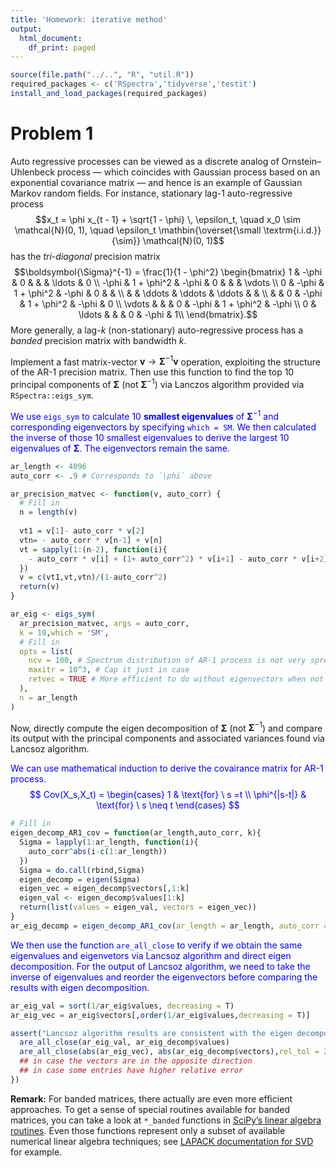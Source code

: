 ```yaml
---
title: 'Homework: iterative method'
output:
  html_document:
    df_print: paged
---
```


```r
source(file.path("../..", "R", "util.R"))
required_packages <- c('RSpectra','tidyverse','testit')
install_and_load_packages(required_packages)
```

# Problem 1
Auto regressive processes can be viewed as a discrete analog of Ornstein–Uhlenbeck process &mdash; which coincides with Gaussian process based on an exponential covariance matrix &mdash; and hence is an example of Gaussian Markov random fields.
For instance, stationary lag-1 auto-regressive process 
$$x_t = \phi x_{t - 1} + \sqrt{1 - \phi} \, \epsilon_t, 
  \quad x_0 \sim \mathcal{N}(0, 1), 
  \quad \epsilon_t \mathbin{\overset{\small \textrm{i.i.d.}}{\sim}} \mathcal{N}(0, 1)$$
has the _tri-diagonal_ precision matrix
$$\boldsymbol{\Sigma}^{-1} = \frac{1}{1 - \phi^2} 
  \begin{bmatrix} 
  1 & -\phi & 0 & & & \ldots & 0 \\
  -\phi & 1 + \phi^2 & -\phi & 0 & & & \vdots \\
  0 & -\phi & 1 + \phi^2 & -\phi & 0 & & \\
    & & \ddots & \ddots & \ddots & & \\
    & & 0 & -\phi & 1 + \phi^2 & -\phi & 0 \\
  \vdots & &   & 0 & -\phi & 1 + \phi^2 & -\phi \\
  0 & \ldots &   &   & 0 & -\phi & 1\\
  \end{bmatrix}.$$
More generally, a lag-$k$ (non-stationary) auto-regressive process has a _banded_ precision matrix with bandwidth $k$.

Implement a fast matrix-vector $\boldsymbol{v} \to \boldsymbol{\Sigma}^{-1} \boldsymbol{v}$ operation, exploiting the structure of the AR-1 precision matrix.
Then use this function to find the top 10 principal components of $\boldsymbol{\Sigma}$ (not $\boldsymbol{\Sigma}^{-1}$) via Lanczos algorithm provided via `RSpectra::eigs_sym`.

<font color="blue">
We use `eigs_sym` to calculate 10 **smallest eigenvalues** of $\boldsymbol{\Sigma}^{-1}$ and corresponding eigenvectors by specifying `which = SM`. We then calculated the inverse of those 10 smallest eigenvalues to derive the largest 10 eigenvalues of $\boldsymbol{\Sigma}$. The eigenvectors remain the same. 
</font>

```r
ar_length <- 4096
auto_corr <- .9 # Corresponds to `\phi` above

ar_precision_matvec <- function(v, auto_corr) {
  # Fill in
  n = length(v)
  
  vt1 = v[1]- auto_corr * v[2]
  vtn= - auto_corr * v[n-1] + v[n]
  vt = sapply(1:(n-2), function(i){
    - auto_corr * v[i] + (1+ auto_corr^2) * v[i+1] - auto_corr * v[i+2]
  })
  v = c(vt1,vt,vtn)/(1-auto_corr^2)
  return(v)
}

ar_eig <- eigs_sym(
  ar_precision_matvec, args = auto_corr,
  k = 10,which = 'SM',
  # Fill in
  opts = list(
    ncv = 100, # Spectrum distribution of AR-1 process is not very spread out on the extreme ends and is actually a hard case for Lanczos. So it helps to have more Lanczos vectors than the default for faster convergence.
    maxitr = 10^3, # Cap it just in case
    retvec = TRUE # More efficient to do without eigenvectors when not needed
  ),
  n = ar_length
)
```

Now, directly compute the eigen decomposition of $\boldsymbol{\Sigma}$ (not $\boldsymbol{\Sigma}^{-1}$) and compare its output with the principal components and associated variances found via Lancsoz algorithm.

<font color="blue">
We can use mathematical induction to derive the covairance matrix for AR-1 process.
$$
Cov(X_s,X_t) = \begin{cases}
1 & \text{for} \ s =t \\
\phi^{|s-t|} & \text{for} \ s \neq t
\end{cases}
$$

</font>

```r
# Fill in
eigen_decomp_AR1_cov = function(ar_length,auto_corr, k){
  Sigma = lapply(1:ar_length, function(i){
    auto_corr^abs(i-c(1:ar_length))
  })
  Sigma = do.call(rbind,Sigma)
  eigen_decomp = eigen(Sigma)
  eigen_vec = eigen_decomp$vectors[,1:k]
  eigen_val <- eigen_decomp$values[1:k]
  return(list(values = eigen_val, vectors = eigen_vec))
}
ar_eig_decomp = eigen_decomp_AR1_cov(ar_length = ar_length, auto_corr = auto_corr, k = 10) 
```

<font color="blue">
We then use the function `are_all_close` to verify if we obtain the same eigenvalues and eigenvetors via 
Lancsoz algorithm and direct eigen decomposition. For the output of Lancsoz algorithm, we need to take the inverse of eigenvalues and reorder the eigenvectors before comparing the results with eigen decomposition.
</font>

```r
ar_eig_val = sort(1/ar_eig$values, decreasing = T)
ar_eig_vec = ar_eig$vectors[,order(1/ar_eig$values,decreasing = T)]

assert("Lancsoz algorithm results are consistent with the eigen decomposition results", {
  are_all_close(ar_eig_val, ar_eig_decomp$values)
  are_all_close(abs(ar_eig_vec), abs(ar_eig_decomp$vectors),rel_tol = 2e-2) 
  ## in case the vectors are in the opposite direction 
  ## in case some entries have higher relative error 
})
```


**Remark:** 
For banded matrices, there actually are even more efficient approaches.
To get a sense of special routines available for banded matrices, you can take a look at `*_banded` functions in [SciPy's linear algebra routines](https://docs.scipy.org/doc/scipy/reference/linalg.html).
Even those functions represent only a subset of available numerical linear algebra techniques; see
[LAPACK documentation for SVD](https://www.netlib.org/lapack/lug/node32.html) for example.
